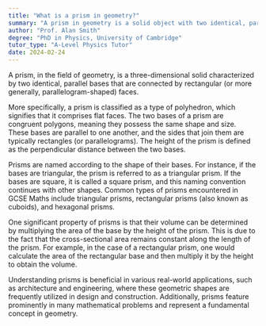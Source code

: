 ```yaml
---
title: "What is a prism in geometry?"
summary: "A prism in geometry is a solid object with two identical, parallel bases connected by rectangular faces."
author: "Prof. Alan Smith"
degree: "PhD in Physics, University of Cambridge"
tutor_type: "A-Level Physics Tutor"
date: 2024-02-24
---
```


A prism, in the field of geometry, is a three-dimensional solid characterized by two identical, parallel bases that are connected by rectangular (or more generally, parallelogram-shaped) faces.

More specifically, a prism is classified as a type of polyhedron, which signifies that it comprises flat faces. The two bases of a prism are congruent polygons, meaning they possess the same shape and size. These bases are parallel to one another, and the sides that join them are typically rectangles (or parallelograms). The height of the prism is defined as the perpendicular distance between the two bases.

Prisms are named according to the shape of their bases. For instance, if the bases are triangular, the prism is referred to as a triangular prism. If the bases are square, it is called a square prism, and this naming convention continues with other shapes. Common types of prisms encountered in GCSE Maths include triangular prisms, rectangular prisms (also known as cuboids), and hexagonal prisms.

One significant property of prisms is that their volume can be determined by multiplying the area of the base by the height of the prism. This is due to the fact that the cross-sectional area remains constant along the length of the prism. For example, in the case of a rectangular prism, one would calculate the area of the rectangular base and then multiply it by the height to obtain the volume.

Understanding prisms is beneficial in various real-world applications, such as architecture and engineering, where these geometric shapes are frequently utilized in design and construction. Additionally, prisms feature prominently in many mathematical problems and represent a fundamental concept in geometry.
    